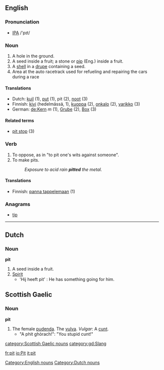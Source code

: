 ==English==

===Pronunciation===
* [[IPA]] /'pɪt/

===Noun===
{{en-noun-reg}}

# A hole in the ground.
# A seed inside a fruit; a stone or [[pip]] (Eng.) inside a fruit.
# A [[shell]] in a [[drupe]] containing a seed.
# Area at the auto racetrack used for refueling and repairing the cars during a race

====Translations====
*Dutch: [[kuil#Dutch|kuil]] (1), [[put#Dutch|put]] (1), pit (2), [[noot#Dutch|noot]] (3)
*Finnish: [[kivi]] (hedelmässä, 1), [[kuoppa]] (2), [[onkalo]] (2), [[varikko]] (3)
*German: [[de:Kern]] ''m'' (1), [[Grube]] {{f}} (2), [[Box]] {{f}} (3)

====Related terms====
* [[pit stop]] (3)

===Verb===
{{en-infl-reg-consonant|pit||t}}

# To oppose, as in "to pit one's wits against someone".
# To make pits. 
#:''Exposure to acid rain '''pitted''' the metal.''

====Translations====
*Finnish: [[panna tappelemaan]] (1)

===Anagrams===
*[[tip]]

-----

==Dutch==
===Noun===
'''pit'''

# A seed inside a fruit.
# [[Spirit]]
#* 'Hij heeft pit' : He has something going for him.

==Scottish Gaelic==

===Noun===
'''pit''' {{f}}

#The female [[pudenda]]. The [[vulva]]. ''Vulgar'': A [[cunt]].
#* "A phit ghòrach!": "You stupid cunt!"

[[Category:English nouns]]
[[Category:Dutch nouns]]
[[category:Scottish Gaelic nouns]]
[[category:gd:Slang]]

[[fr:pit]]
[[io:Pit]]
[[it:pit]]